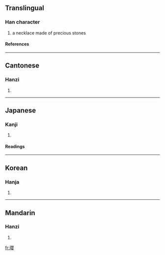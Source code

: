 {{see|璎}}

==Translingual==
===Han character===
{{Han char|rn=96|rad=玉|as=17|sn=21|four=1614<sub>4</sub>|canj=一土月金女 (MGBCV)}}
# a necklace made of precious stones
====References====
{{Han ref|kx=0745.160|dkj=21347|dj=1153.260|hdz=21146.030|uh=74D4|ud=29908|bh=C4ED|bd=50413}}

----
==Cantonese==
===Hanzi===
{{yue-hanzi|jyut=|y=ying1}}
# {{defn|Cantonese}}

----
==Japanese==
===Kanji===
{{ja-kanji|grade=|rs=玉17}}
# {{defn|Japanese}} 
====Readings====
{{ja-readings|on=[[えい]] (ei), [[よう]] (yō)|kun=|nanori=}}

----
==Korean==
===Hanja===
{{ko-hanja|hangeul=영|eumhun=|rv=yeong|mr=yŏng|y=yeng}}
# {{defn|Korean}}

----
==Mandarin==
===Hanzi===
{{cmn-hanzi|sim=璎|pin=[[yīng]] ([[ying1]])|wg=ying<sup>1</sup>}}
# {{defn|Mandarin}}

[[fr:瓔]]